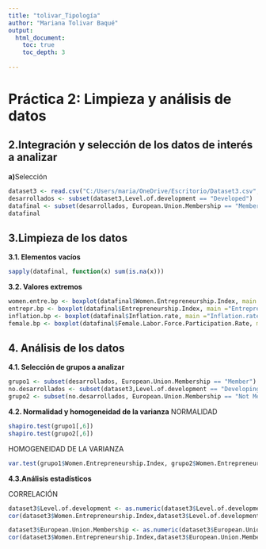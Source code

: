 ---
title: "tolivar_Tipología"
author: "Mariana Tolivar Baqué"
output:
  html_document:
    toc: true
    toc_depth: 3
  
---

#                     **Práctica 2: Limpieza y análisis de datos**

## 2.Integración y selección de los datos de interés a analizar


  **a)**Selección

```{r}
dataset3 <- read.csv("C:/Users/maria/OneDrive/Escritorio/Dataset3.csv", sep=";")
desarrollados <- subset(dataset3,Level.of.development == "Developed")
datafinal <- subset(desarrollados, European.Union.Membership == "Member")
datafinal
```


## 3.Limpieza de los datos
**3.1. Elementos vacíos**

```{r}
sapply(datafinal, function(x) sum(is.na(x)))
```


**3.2. Valores extremos**
```{r}
women.entre.bp <- boxplot(datafinal$Women.Entrepreneurship.Index, main ="Women.Entrepreneurship.Index")
entrepr.bp <- boxplot(datafinal$Entrepreneurship.Index, main ="Entrepreneurship.Index")
inflation.bp <- boxplot(datafinal$Inflation.rate, main ="Inflation.rate")
female.bp <- boxplot(datafinal$Female.Labor.Force.Participation.Rate, main ="Female.Labor.Force.Participation.Rate")
```


## 4. Análisis de los datos

**4.1. Selección de grupos a analizar**

```{r}
grupo1 <- subset(desarrollados, European.Union.Membership == "Member")
no.desarrollados <- subset(dataset3,Level.of.development == "Developing")
grupo2 <- subset(no.desarrollados, European.Union.Membership == "Not Member")
```




**4.2. Normalidad y homogeneidad de la varianza**
NORMALIDAD

```{r}
shapiro.test(grupo1[,6])
shapiro.test(grupo2[,6])
```

HOMOGENEIDAD DE LA VARIANZA

```{r}
var.test(grupo1$Women.Entrepreneurship.Index, grupo2$Women.Entrepreneurship.Index)
```


**4.3.Análisis estadísticos**

CORRELACIÓN
```{r}

dataset3$Level.of.development <- as.numeric(dataset3$Level.of.development == "Developed")
cor(dataset3$Women.Entrepreneurship.Index,dataset3$Level.of.development)

dataset3$European.Union.Membership <- as.numeric(dataset3$European.Union.Membership == "Member")
cor(dataset3$Women.Entrepreneurship.Index,dataset3$European.Union.Membership)

```




